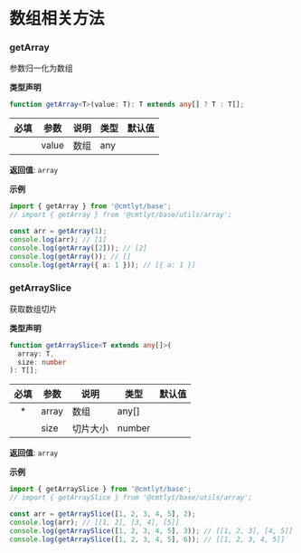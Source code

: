 # 数组相关方法

### getArray

参数归一化为数组

**类型声明**

```ts
function getArray<T>(value: T): T extends any[] ? T : T[];
```

| 必填 | 参数 | 说明 | 类型 | 默认值 |
| :-: | --- | --- | --- | --- |
|  | value | 数组 | any |  |

**返回值**: `array`

**示例**

```ts
import { getArray } from '@cmtlyt/base';
// import { getArray } from '@cmtlyt/base/utils/array';

const arr = getArray(1);
console.log(arr); // [1]
console.log(getArray([2])); // [2]
console.log(getArray()); // []
console.log(getArray({ a: 1 })); // [{ a: 1 }]
```

### getArraySlice

获取数组切片

**类型声明**

```ts
function getArraySlice<T extends any[]>(
  array: T,
  size: number
): T[];
```

| 必填 | 参数 | 说明 | 类型 | 默认值 |
| :-: | --- | --- | --- | --- |
| * | array | 数组 | any[] |  |
|  | size | 切片大小 | number |  |

**返回值**: `array`

**示例**

```ts
import { getArraySlice } from '@cmtlyt/base';
// import { getArraySlice } from '@cmtlyt/base/utils/array';

const arr = getArraySlice([1, 2, 3, 4, 5], 2);
console.log(arr); // [[1, 2], [3, 4], [5]]
console.log(getArraySlice([1, 2, 3, 4, 5], 3)); // [[1, 2, 3], [4, 5]]
console.log(getArraySlice([1, 2, 3, 4, 5], 6)); // [[1, 2, 3, 4, 5]]
```
